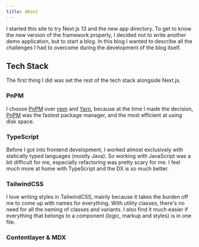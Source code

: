 ```yaml
---
title: About
---
```


I started this site to try Next.js 13 and the new app directory.
To get to know the new version of the framework properly,
I decided not to write another demo application, but to start a blog.
In this blog I wanted to describe all the challenges
I had to overcome during the development of the blog itself.

## Tech Stack

The first thing I did was set the rest of the tech stack alongside Next.js.

### PnPM

I choose [PnPM](https://pnpm.io/) over [npm](https://www.npmjs.com/package/npm) and [Yarn](https://yarnpkg.com/),
because at the time I made the decision, [PnPM](https://pnpm.io/) was the fastest package manager, and the most efficient at using disk space.

### TypeScript

Before I got into frontend development,
I worked almost exclusively with statically typed languages (mostly Java).
So working with JavaScript was a bit difficult for me,
especially refactoring was pretty scary for me.
I feel much more at home with TypeScript and the DX is so much better.

### TailwindCSS

I love writing styles in TailwindCSS,
mainly because it takes the burden off me to come up with names for everything.
With utility classes, there's no need for all the naming of classes and variants.
I also find it much easier if everything that belongs to a component (logic, markup and styles) is in one file.

### Contentlayer & MDX

